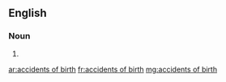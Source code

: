 ==English==

===Noun===
{{head|en|noun plural form}}

# {{plural of|accident of birth|lang=en}}

[[ar:accidents of birth]]
[[fr:accidents of birth]]
[[mg:accidents of birth]]